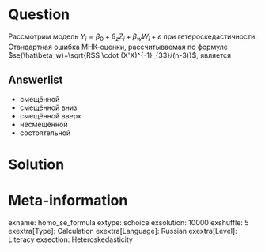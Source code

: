 Question
========
Рассмотрим модель $Y_i= \beta_0 + \beta_z Z_{i} + \beta_w W_{i} + \varepsilon$ при гетероскедастичности.
Стандартная ошибка МНК-оценки, рассчитываемая по формуле $se(\hat\beta_w)=\sqrt{RSS \cdot (X'X)^{-1}_{33}/(n-3)}$,
является

Answerlist
----------
* смещённой 
* смещённой вниз
* смещённой вверх
* несмещённой
* состоятельной

Solution
========


Meta-information
================
exname: homo_se_formula
extype: schoice
exsolution: 10000
exshuffle: 5
exextra[Type]: Calculation
exextra[Language]: Russian
exextra[Level]: Literacy
exsection: Heteroskedasticity